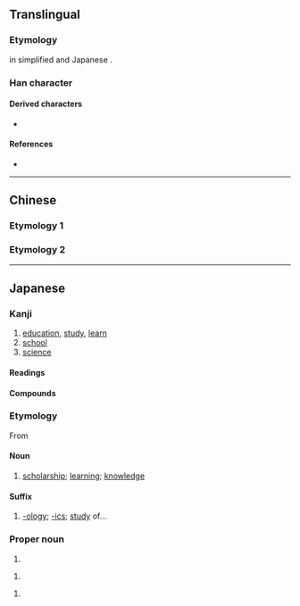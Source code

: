 {{also|學}}
{{character info/new}}
==Translingual==
{{stroke order|type=animate}}
{{ja-forms|学|学|[[學]]}}

===Etymology===
{{Han simp|學|f=𦥯|t=⿱⺍冖}} in simplified {{w|Simplified Chinese|Chinese}} and Japanese {{w|shinjitai}}.

===Han character===
{{Han char|rn=39|rad=子|as=05|sn=8|four=|canj=FBND|ids=⿳⺍冖子}}

====Derived characters====
* {{l|mul|[[敩]], [[𢽾]], [[𬾣]], [[𫽊]], [[𤊀]], [[𮛦]], [[𭓓]], [[𭓚]]}}

====References====
* {{Han ref|kx=0279.121|dkj=06974|dj=0548.060|hdz=21014.030|uh=5B66|ud=23398}}

----

==Chinese==

===Etymology 1===
{{zh-see|學|sv}}

===Etymology 2===
{{zh-see|孛|v}}

----

==Japanese==
{{ja-kanji forms|学|學}}

===Kanji===
{{ja-kanji|grade=1|rs=子05|kyu=學}}

# [[education]], [[study]], [[learn]]
# [[school]]
# [[science]]

====Readings====
{{ja-readings
|goon=がく
|kanon=がく
|kun=まな-ぶ
}}

====Compounds====
{{der3-u|lang=ja
|{{ja-r|学%位|がく%い}}
|{{ja-r|学%科|がっ%か}}
|{{ja-r|学%外|がく%がい}}
|{{ja-r|学%期|がっ%き}}
|{{ja-r|学%業|がく%ぎょう}}
|{{ja-r|学%芸|がく%げい}}
|{{ja-r|学%校|がっ%こう}}
|{{ja-r|学%才|がく%さい}}
|{{ja-r|学%際|がく%さい}}
|{{ja-r|学%士|がく%し}}
|{{ja-r|学%識|がく%しき}}
|{{ja-r|学%術|がく%じゅつ}}
|{{ja-r|学%食|がく%しょく}}
|{{ja-r|学%生|がく%せい}}
|{{ja-r|学%籍|がく%せき}}
|{{ja-r|学%窓|がく%そう}}
|{{ja-r|学%僧|がく%そう}}
|{{ja-r|学%徒|がく%と}}
|{{ja-r|学%内|がく%ない}}
|{{ja-r|学%閥|がく%ばつ}}
|{{ja-r|学%府|がく%ふ}}
|{{ja-r|学%風|がく%ふう}}
|{{ja-r|学%名|がく%めい}}
|{{ja-r|学%問|がく%もん}}
|{{ja-r|学%割|がく%わり}}
|{{ja-r|医%学|い%がく}}
|{{ja-r|科%学|か%がく}}
|{{ja-r|化%学|か%がく}}, {{ja-r|化%学|ばけ%がく}}
|{{ja-r|漢%学|かん%がく}}
|{{ja-r|経%済%学|けい%ざい%がく}}
|{{ja-r|古%学|こ%がく}}
|{{ja-r|後%学|こう%がく}}
|{{ja-r|光%学|こう%がく}}
|{{ja-l|向学}}
|{{ja-r|工%学|こう%がく}}
|{{ja-r|神%学|しん%がく}}
|{{ja-r|生%物%学|せい%ぶつ%がく}}
|{{ja-r|退%学|たい%がく}}
|{{ja-r|大%学|だい%がく}}
|{{ja-r|中%学|ちゅう%がく}}
|{{ja-r|停%学|てい%がく}}
|{{ja-r|哲%学|てつ%がく}}
|{{ja-r|入%学|にゅう%がく}}
|{{ja-r|博%学|はく%がく}}
|{{ja-r|美%学|び%がく}}
|{{ja-r|物%理%学|ぶつ%り%がく}}
|{{ja-r|文%学|ぶん%がく}}
|{{ja-r|法%学|ほう%がく}}
|{{ja-r|夜%学|や%がく}}
|{{ja-r|蘭%学|らん%がく}}
|{{ja-r|学らん|がくらん}}
|{{ja-r|学%蘭|がく%らん}}
}}

===Etymology===
From {{etyl|ltc|ja|sort=がく}} {{m|zh|學|tr=hæwk||}}

====Noun====
{{ja-noun|がく|kyu=學}}

# [[scholarship]]; [[learning]]; [[knowledge]]

====Suffix====
{{ja-pos|suffix|がく}}

# [[-ology]]; [[-ics]]; [[study]] of...

===Proper noun===
{{ja-pos|さとる|proper}}

# {{given name|male|lang=ja}}

{{ja-pos|まなぶ|proper}}

# {{given name|male|lang=ja}}

{{ja-pos|まこと|proper}}

# {{given name|male|lang=ja|sort=まこと}}